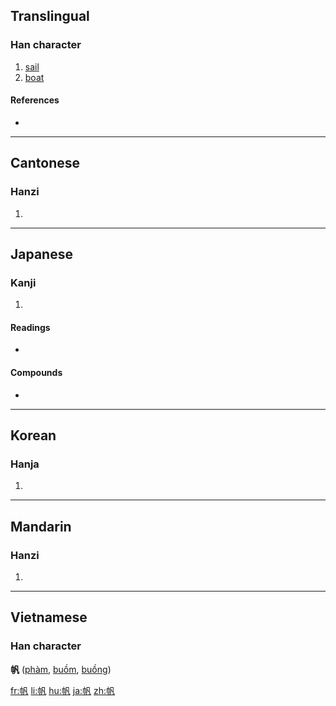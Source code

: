 ==Translingual==

===Han character===
{{Han char|rn=50|rad=巾|as=03|sn=6|four=4721<sub>0</sub>|canj=中月竹弓戈 (LBHNI)}}

# [[sail]]
# [[boat]]

====References====
* {{Han ref|kx=0328.140|dkj=08787|dj=0634.080|hdz=10730.130|uh=5E06|ud=24070|bh=A67C|bd=42620}}

----

==Cantonese==

===Hanzi===
{{yue-hanzi|jyut=|y=faan4}}

# {{defn|Cantonese}}

----

==Japanese==

===Kanji===
{{ja-kanji|grade=c|rs=巾03}}

# {{defn|Japanese}}

====Readings====
* {{ja-readings|on=[[はん]] (han)|kun=[[ほ]] (ho)}}

====Compounds====
* {{term|帆立貝||scallop|tr=ほたてがい, hotategai|sc=Jpan|lang=ja}}

----

==Korean==

===Hanja===
{{ko-hanja|hangeul=범|rv=beom|mr=pŏm}}

# {{defn|Korean}}

----

==Mandarin==

===Hanzi===
{{cmn-hanzi|pin=[[fān]] ([[fan1]]), [[nú]] ([[nu2]])|wg=fan<sup>1</sup>, nu<sup>2</sup>}}

# {{defn|Mandarin}}

----

==Vietnamese==
===Han character===
'''帆''' ([[phàm]], [[buồm]], [[buồng]])

[[fr:帆]]
[[li:帆]]
[[hu:帆]]
[[ja:帆]]
[[zh:帆]]